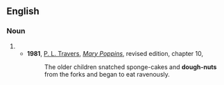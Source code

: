 ==English==

===Noun===
{{en-noun|head=[[dough]]-[[nut]]}}

# {{archaic spelling of|doughnut|lang=en}}
#*'''1981''', [[w:P. L. Travers|P. L. Travers]], [[w:Mary Poppins|''Mary Poppins'']], revised edition, chapter 10,
#*:The older children snatched sponge-cakes and '''dough-nuts''' from the forks and began to eat ravenously.